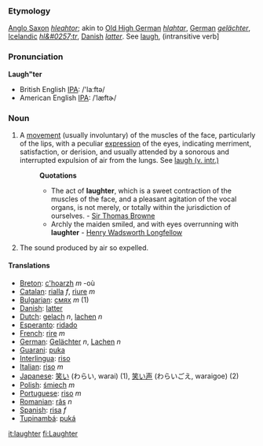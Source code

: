 ===Etymology===
[[Anglo Saxon]] ''[[hleahtor]]''; akin to [[Old High German]] ''[[hlahtar]]'', [[German]] ''[[gelächter]]'', [[Icelandic]] ''[[hl&#0257;tr]]'', [[Danish]] ''[[latter]]''. See [[laugh]], (intransitive verb]

===Pronunciation===
'''Laugh"ter'''
*British English [[w:IPA|IPA]]: /'laːftə/
*American English [[w:IPA|IPA]]: /ˈlæftɚ/

===Noun===
#A [[movement]] (usually involuntary) of the muscles of the face, particularly of the lips, with a peculiar [[expression]] of the eyes, indicating merriment, satisfaction, or derision, and usually attended by a sonorous and interrupted expulsion of air from the lungs. See [[Laugh#Intransitive verb|laugh (v. intr.)]]
#:'''Quotations'''
#:*The act of '''laughter''', which is a sweet contraction of the muscles of the face, and a pleasant agitation of the vocal organs, is not merely, or totally within the jurisdiction of ourselves. - [http://en.wikipedia.org/wiki/Sir_Thomas_Browne Sir Thomas Browne]
#:*Archly the maiden smiled, and with eyes overrunning with '''laughter''' - [http://en2.wikipedia.org/wiki/Henry_Wadsworth_Longfellow Henry Wadsworth Longfellow]
# The sound produced by air so expelled.

==== Translations ====
*[[Breton]]: [[c'hoarzh]] ''m'' -où
*[[Catalan]]: [[rialla]] ''f'', [[riure]] ''m''
*[[Bulgarian]]: [[смях]] ''m'' (1)
*[[Danish]]: [[latter]]
*[[Dutch]]: [[gelach]] ''n'', [[lachen]] ''n''
*[[Esperanto]]: [[ridado]]
*[[French]]: [[rire]] ''m''
*[[German]]: [[Gelächter]] ''n'', [[Lachen]] ''n''
*[[Guarani]]: [[puka]]
*[[Interlingua]]: [[riso]]
*[[Italian]]: [[riso]] ''m''
*[[Japanese]]: [[笑い]] (わらい, warai) (1), [[笑い声]] (わらいごえ, waraigoe) (2)
*[[Polish]]: [[śmiech]] ''m''
*[[Portuguese]]: [[riso]] ''m''
*[[Romanian]]: [[râs]] ''n''
*[[Spanish]]: [[risa]] ''f''
*[[Tupinambá]]: [[puká]]

[[it:laughter]]
[[fi:Laughter]]
